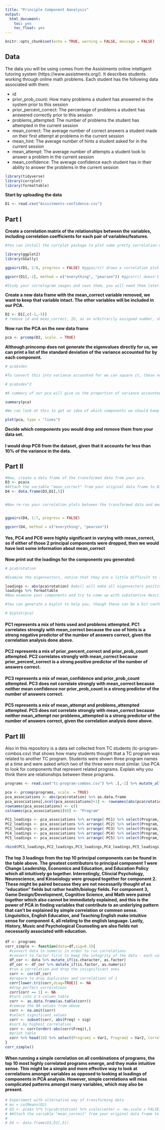 ```yaml
---
title: "Principle Component Aanalysis"
output: 
  html_document:
    toc: yes
    toc_float: yes
---
```


```r
knitr::opts_chunk$set(echo = TRUE, warning = FALSE, message = FALSE)
```

## Data

The data you will be using comes from the Assistments online intelligent tutoring system (https://www.assistments.org/). It describes students working through online math problems. Each student has the following data associated with them:

- id
- prior_prob_count: How many problems a student has answered in the system prior to this session
- prior_percent_correct: The percentage of problems a student has answered correctly prior to this session
- problems_attempted: The number of problems the student has attempted in the current session
- mean_correct: The average number of correct answers a student made on their first attempt at problems in the current session
- mean_hint: The average number of hints a student asked for in the current session
- mean_attempt: The average number of attempts a student took to answer a problem in the current session
- mean_confidence: The average confidence each student has in their ability to answer the problems in the current session

```r
library(tidyverse)
library(corrplot)
library(formattable)
```


**Start by uploading the data**

```r
D1 <- read.csv("Assistments-confidence.csv")
```

## Part I

**Create a correlation matrix of the relationships between the variables, including correlation coefficients for each pair of variables/features.**

```r
#You can install the corrplot package to plot some pretty correlation matrices (sometimes called correlograms)

library(ggplot2)
library(GGally)

ggpairs(D1, 2:8, progress = FALSE) #ggpairs() draws a correlation plot between all the columns you identify by number (second option, you don't need the first column as it is the student ID) and progress = FALSE stops a progress bar appearing as it renders your plot

ggcorr(D1[,-1], method = c("everything", "pearson")) #ggcorr() doesn't have an explicit option to choose variables so we need to use matrix notation to drop the id variable. We then need to choose a "method" which determines how to treat missing values (here we choose to keep everything, and then which kind of correlation calculation to use, here we are using Pearson correlation, the other options are "kendall" or "spearman")

#Study your correlogram images and save them, you will need them later. Take note of what is strongly related to the outcome variable of interest, mean_correct. 
```

**Create a new data frame with the mean_correct variable removed, we want to keep that variable intact. The other variables will be included in our PCA.**

```r
D2 <- D1[,c(-1,-5)]
# remove id and mean_correct. ID, as an arbitrarily assigned number, should not be used in a predictive model.
```

**Now run the PCA on the new data frame**

```r
pca <- prcomp(D2, scale. = TRUE)
```

**Although princomp does not generate the eigenvalues directly for us, we can print a list of the standard deviation of the variance accounted for by each component.**

```r
# pca$sdev

#To convert this into variance accounted for we can square it, these numbers are proportional to the eigenvalue

# pca$sdev^2

#A summary of our pca will give us the proportion of variance accounted for by each component

summary(pca)

#We can look at this to get an idea of which components we should keep and which we should drop

plot(pca, type = "lines")
```

**Decide which components you would drop and remove them from your data set.**

#### I would drop PC6 from the dataset, given that it accounts for less than 10% of the variance in the data.


## Part II

```r
#Now, create a data frame of the transformed data from your pca.
D3 <- pca$x 
#Attach the variable "mean_correct" from your original data frame to D3.
D4 <- data.frame(D3,D1[,5])


#Now re-run your correlation plots between the transformed data and mean_correct. If you had dropped some components would you have lost important information about mean_correct?


ggpairs(D4, 1:7, progress = FALSE) 

ggcorr(D4, method = c("everything", "pearson"))


```

#### Yes, PC4 and PC6 were highly significant in varying with mean_correct, so if either of those 2 principal components were dropped, then we would have lost some information about mean_correct



**Now print out the loadings for the components you generated:**

```r
# pca$rotation

#Examine the eigenvectors, notice that they are a little difficult to interpret. It is much easier to make sense of them if we make them proportional within each component

loadings <- abs(pca$rotation) #abs() will make all eigenvectors positive
loadings %>% formattable
#Now examine your components and try to come up with substantive descriptions of what some might represent?

#You can generate a biplot to help you, though these can be a bit confusing. They plot the transformed data by the first two components. Therefore, the axes represent the direction of maximum variance accounted for. Then mapped onto this point cloud are the original directions of the variables, depicted as red arrows. It is supposed to provide a visualization of which variables "go together". Variables that possibly represent the same underlying construct point in the same direction.  

# biplot(pca)


```

#### PC1 represents a mix of hints used and problems attempted. PC1 correlates strongly with mean_correct because the use of hints is a strong negative predictor of the number of answers correct, given the correlation analysis done above.

#### PC2 represents a mix of prior_percent_correct and prior_prob_count attempted. PC2 correlates strongly with mean_correct because prior_percent_correct is a strong positive predictor of the number of answers correct.

#### PC3 represents a mix of mean_confidence and prior_prob_count attempted. PC3 does not correlate strongly with mean_correct because neither mean confidence nor prior_prob_count is a strong predictor of the number of answers correct.

#### PC5 represents a mix of mean_attempt and problems_attempted attempted. PC5 does not correlate strongly with mean_correct because neither mean_attempt nor problems_attempted is a strong predictor of the number of answers correct, given the correlation analysis done above.



## Part III  

Also in this repository is a data set collected from TC students (tc-program-combos.csv) that shows how many students thought that a TC program was related to another TC program. Students were shown three program names at a time and were asked which two of the three were most similar. Use PCA to look for components that represent related programs. Explain why you think there are relationships between these programs.

```r
programs <- read.csv("tc-program-combos.csv") %>% .[,-1] %>% mutate_all(as.numeric)

pca <- prcomp(programs, scale. = TRUE)
pca_associations <- abs(pca$rotation) %>% as.data.frame 
pca_associations[,ncol(pca_associations)+1] <- rownames(abs(pca$rotation))
rownames(pca_associations) <- c()
colnames(pca_associations)[68] <- "Program"

PC1_loadings <- pca_associations %>% arrange(-PC1) %>% select(Program,load = PC1) %>% .[1:3,]
PC2_loadings <- pca_associations %>% arrange(-PC2) %>% select(Program,load = PC2) %>% .[1:3,]
PC3_loadings <- pca_associations %>% arrange(-PC3) %>% select(Program,load = PC3) %>% .[1:3,]
PC4_loadings <- pca_associations %>% arrange(-PC4) %>% select(Program,load = PC4) %>% .[1:3,]
PC5_loadings <- pca_associations %>% arrange(-PC5) %>% select(Program,load = PC5) %>% .[1:3,]

rbind(PC1_loadings,PC2_loadings,PC3_loadings,PC4_loadings,PC5_loadings) %>% mutate(PC = rep(1:5, each=3)) %>% formattable
```

#### The top 3 loadings from the top 10 principal components can be found in the table above. The greatest contributors to principal component 1 were Change Leadership, Economics and Education, and Education Policy which all intuitively go together. Interestingly, Clincial Psychology, Neuroscience, and Kinseiology were grouped together for component 2. These might be paired becuase they are not necessarily thought of as "education" fields but rather health/biology fields. For component 3,  Game Design/Development, Cognitive Science, and Math were paired together which also cannot be immediately explained, and this is the power of PCA in finding variables that contribute to an underlying pattern that can't be explained by simple correlation or common sense. Linguisitics, English Education, and Teaching English make intuitive sense for component 4, all relating to the english language. Lastly, History, Music and Psychological Counseling are also fields not necessarily associated with education.


```r
df <- programs
corr_simple <- function(data=df,sig=0.3){
  #convert data to numeric in order to run correlations
  #convert to factor first to keep the integrity of the data - each value will become a number rather than turn into NA
  df_cor <- data %>% mutate_if(is.character, as.factor)
  df_cor <- df_cor %>% mutate_if(is.factor, as.numeric)
  #run a correlation and drop the insignificant ones
  corr <- cor(df_cor)
  #prepare to drop duplicates and correlations of 1     
  corr[lower.tri(corr,diag=TRUE)] <- NA 
  #drop perfect correlations
  corr[corr == 1] <- NA 
  #turn into a 3-column table
  corr <- as.data.frame(as.table(corr))
  #remove the NA values from above 
  corr <- na.omit(corr) 
  #select significant values  
  corr <- subset(corr, abs(Freq) > sig) 
  #sort by highest correlation
  corr <- corr[order(-abs(corr$Freq)),] 
  #print table
  corr %>% head(10) %>% select(Program1 = Var1, Program2 = Var2, Correlation = Freq) %>% formattable
}
corr_simple()
```

#### When running a simple correlation on all combinations of programs, the top 10 most highly correlated programs emerge, and they make intuitive sense. This might be a simple and more effective way to look at correlations amongst variables as opposed to looking at loadings of components in PCA analysis. However, simple correlations will miss complicated patterns amongst many variables, which may also be present.

```r
# Experiment with alternative way of transforming data
# mu = colMeans(D2)
# D3 <- pca$x %*% t(pca$rotation) %>% scale(center = -mu,scale = FALSE)
# #Attach the variable "mean_correct" from your original data frame to D3.
# 
# D4 <- data.frame(D3,D1[,5])
```

